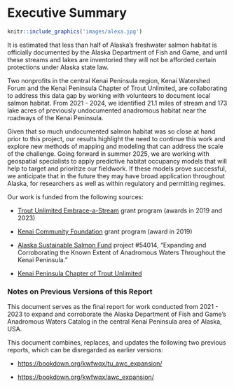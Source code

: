 # Executive Summary {.unnumbered}

```r
knitr::include_graphics('images/alexa.jpg')
```

::: {.callout-note appearance="simple"}
It is estimated that less than half of Alaska's freshwater salmon habitat is officially documented by the Alaska Department of Fish and Game, and until these streams and lakes are inventoried they will not be afforded certain protections under Alaska state law.

Two nonprofits in the central Kenai Peninsula region, Kenai Watershed Forum and the Kenai Peninsula Chapter of Trout Unlimited, are collaborating to address this data gap by working with volunteers to document local salmon habitat. From 2021 - 2024, we identified 21.1 miles of stream and 173 lake acres of previously undocumented anadromous habitat near the roadways of the Kenai Peninsula.

Given that so much undocumented salmon habitat was so close at hand prior to this project, our results highlight the need to continue this work and explore new methods of mapping and modeling that can address the scale of the challenge. Going forward in summer 2025, we are working with geospatial specialists to apply predictive habitat occupancy models that will help to target and prioritize our fieldwork. If these models prove successful, we anticipate that in the future they may have broad application throughout Alaska, for researchers as well as within regulatory and permitting regimes.
:::

Our work is funded from the following sources:

-   [Trout Unlimited Embrace-a-Stream](https://www.embraceastream.org/) grant program (awards in 2019 and 2023)

-   [Kenai Community Foundation](https://www.kenaicommunityfoundation.org/) grant program (award in 2019)

-   [Alaska Sustainable Salmon Fund](http://www.akssf.org/About.aspx) project #54014, "Expanding and Corroborating the Known Extent of Anadromous Waters Throughout the Kenai Peninsula."

-   [Kenai Peninsula Chapter of Trout Unlimited](https://kenaipeninsula.tu.org/)

### Notes on Previous Versions of this Report {.unnumbered}

This document serves as the final report for work conducted from 2021 - 2023 to expand and corroborate the Alaska Department of Fish and Game's Anadromous Waters Catalog in the central Kenai Peninsula area of Alaska, USA.

This document combines, replaces, and updates the following two previous reports, which can be disregarded as earlier versions:

-   <https://bookdown.org/kwfwqx/tu_awc_expansion/>

-   <https://bookdown.org/kwfwqx/awc_expansion/>
